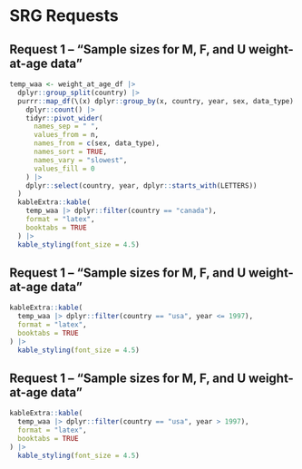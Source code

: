 # SRG Requests

## Request 1 -- "Sample sizes for M, F, and U weight-at-age data"

```r
temp_waa <- weight_at_age_df |>
  dplyr::group_split(country) |>
  purrr::map_df(\(x) dplyr::group_by(x, country, year, sex, data_type) |>
    dplyr::count() |>
    tidyr::pivot_wider(
      names_sep = " ",
      values_from = n,
      names_from = c(sex, data_type),
      names_sort = TRUE,
      names_vary = "slowest",
      values_fill = 0
    ) |>
    dplyr::select(country, year, dplyr::starts_with(LETTERS))
  )
  kableExtra::kable(
    temp_waa |> dplyr::filter(country == "canada"),
    format = "latex",
    booktabs = TRUE
  ) |>
  kable_styling(font_size = 4.5)
```

## Request 1 -- "Sample sizes for M, F, and U weight-at-age data"

```r
kableExtra::kable(
  temp_waa |> dplyr::filter(country == "usa", year <= 1997),
  format = "latex",
  booktabs = TRUE
) |>
  kable_styling(font_size = 4.5)
```

## Request 1 -- "Sample sizes for M, F, and U weight-at-age data"

```r
kableExtra::kable(
  temp_waa |> dplyr::filter(country == "usa", year > 1997),
  format = "latex",
  booktabs = TRUE
) |>
  kable_styling(font_size = 4.5)
```